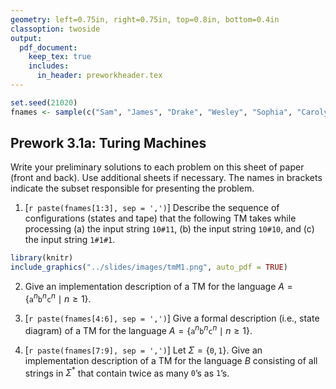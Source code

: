 ```yaml
---
geometry: left=0.75in, right=0.75in, top=0.8in, bottom=0.4in
classoption: twoside
output: 
  pdf_document:
    keep_tex: true
    includes:
      in_header: preworkheader.tex
---
```


```r
set.seed(21020)
fnames <- sample(c("Sam", "James", "Drake", "Wesley", "Sophia", "Carolyn", "Trevor", "Tristan", "Ryley"))
```

## Prework 3.1a: Turing Machines

Write your preliminary solutions to each problem on this sheet of paper (front and back). Use additional sheets if necessary. The names in brackets indicate the subset responsible for presenting the problem.

1. [`r paste(fnames[1:3], sep = ',')`]  Describe the sequence of configurations (states and tape) that the following TM takes while processing (a) the input string $\mathtt{10\#11}$, (b) the input string $\mathtt{10\#10}$, and (c) the input string $\mathtt{1\#1\#1}$.

```r
library(knitr)
include_graphics("../slides/images/tmM1.png", auto_pdf = TRUE)
```

2. Give an implementation description of a TM for the language $A = \{\mathtt{a}^n\mathtt{b}^n\mathtt{c}^n \mid n\geq 1\}$.

3. [`r paste(fnames[4:6], sep = ',')`] Give a formal description (i.e., state diagram) of a TM for the language $A = \{\mathtt{a}^n\mathtt{b}^n\mathtt{c}^n \mid n\geq 1\}$.

4. [`r paste(fnames[7:9], sep = ',')`] Let $\Sigma = \{\mathtt{0}, \mathtt{1}\}$. Give an implementation description of a TM for the language $B$ consisting of all strings in $\Sigma^*$ that contain twice as many $\mathtt{0}$'s as $\mathtt{1}$'s.

\medskip
\mbox{}\xrfill[2pt]{1pt}\textsc{\small begin your solutions below this line}\xrfill[2pt]{1pt}\mbox{}

    